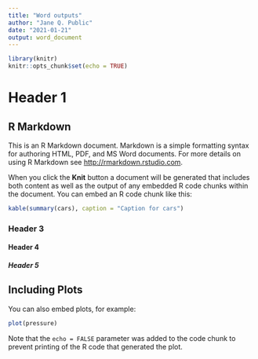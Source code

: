 ---
title: "Word outputs"
author: "Jane Q. Public"
date: "2021-01-21"
output: word_document
---

```{r setup, include=FALSE}
library(knitr)
knitr::opts_chunk$set(echo = TRUE)
```
# Header 1

## R Markdown

This is an R Markdown document. Markdown is a simple formatting syntax for authoring HTML, PDF, and MS Word documents. For more details on using R Markdown see <http://rmarkdown.rstudio.com>.

When you click the **Knit** button a document will be generated that includes both content as well as the output of any embedded R code chunks within the document. You can embed an R code chunk like this:

```{r cars}
kable(summary(cars), caption = "Caption for cars")
```

### Header 3

#### Header 4

##### Header 5

## Including Plots

You can also embed plots, for example:

```{r pressure, echo=FALSE, fig.cap="Caption for pressure"}
plot(pressure)
```

Note that the `echo = FALSE` parameter was added to the code chunk to prevent printing of the R code that generated the plot.
